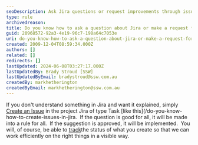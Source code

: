 ```yaml
---
seoDescription: Ask Jira questions or request improvements through issue creation, which can be transformed into rules for all users.
type: rule
archivedreason:
title: Do you know how to ask a question about Jira or make a request for a Jira improvement?
guid: 20968572-92a3-4e19-96c7-198a64c7053e
uri: do-you-know-how-to-ask-a-question-about-jira-or-make-a-request-for-a-jira-improvement
created: 2009-12-04T08:59:34.000Z
authors: []
related: []
redirects: []
lastUpdated: 2024-06-08T03:27:17.000Z
lastUpdatedBy: Brady Stroud [SSW]
lastUpdatedByEmail: bradystroud@ssw.com.au
createdBy: markhetherington
createdByEmail: markhetherington@ssw.com.au
---
```


If you don't understand something in Jira and want it explained, simply [Create an Issue](/do-you-know-how-to-ask-a-question-about-jira-or-make-a-request-for-a-jira-improvement) in the project Jira of type Task [like this](/do-you-know-how-to-create-issues-in-jira.  If the question is good for all, it will be made into a rule for all.  If the suggestion is approved, it will be implemented.  You will, of course, be able to [track](/do-you-know-how-to-track-requests-in-jira)the status of what you create so that we can work efficiently on the right things in a visible way.
